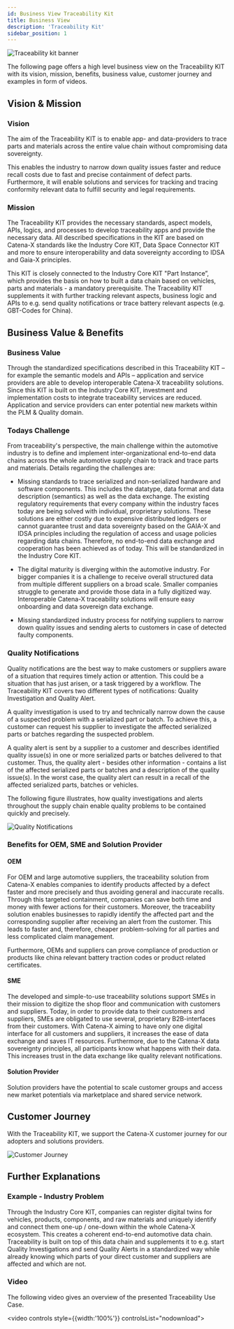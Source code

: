 ```yaml
---
id: Business View Traceability Kit
title: Business View
description: 'Traceability Kit'
sidebar_position: 1
---
```


<!---
This work is licensed under the CC-BY-4.0 (https://creativecommons.org/licenses/by/4.0/legalcode).

- SPDX-License-Identifier: CC-BY-4.0
- SPDX-FileCopyrightText: 2023 - 2024 BASF SE
- SPDX-FileCopyrightText: 2023 - 2024 Bayerische Motoren Werke Aktiengesellschaft (BMW AG)
- SPDX-FileCopyrightText: 2023 - 2024 Fraunhofer-Gesellschaft zur Foerderung der angewandten Forschung e.V. (represented by Fraunhofer ISST & Fraunhofer IML)
- SPDX-FileCopyrightText: 2023 - 2024 German Edge Cloud GmbH & Co. KG
- SPDX-FileCopyrightText: 2023 - 2024 Mercedes Benz AG
- SPDX-FileCopyrightText: 2023 - 2024 Robert Bosch Manufacturing Solutions GmbH
- SPDX-FileCopyrightText: 2023 - 2024 SAP SE
- SPDX-FileCopyrightText: 2023 - 2024 Siemens AG
- SPDX-FileCopyrightText: 2023 - 2024 T-Systems International GmbH
- SPDX-FileCopyrightText: 2023 - 2024 ZF Friedrichshafen AG
- SPDX-FileCopyrightText: 2023 - 2024 Contributors to the Eclipse Foundation
- Source URL: https://github.com/eclipse-tractusx/eclipse-tractusx.github.io/tree/main/docs-kits/kits/Traceability%20Kit (latest version)
--->


![Traceability kit banner](@site/static/img/doc-traceability_header-minified.png)

The following page offers a high level business view on the Traceability KIT with its vision, mission, benefits, business value, customer journey and examples in form of videos.

## Vision & Mission

### Vision

The aim of the Traceability KIT is to enable app- and data-providers to trace parts and materials across the entire value chain without compromising data sovereignty.

This enables the industry to narrow down quality issues faster and reduce recall costs due to fast and precise containment of defect parts.
Furthermore, it will enable solutions and services for tracking and tracing conformity relevant data to fulfill security and legal requirements.


### Mission

The Traceability KIT provides the necessary standards, aspect models, APIs, logics, and processes to develop traceability apps and provide the necessary data.
All described specifications in the KIT are based on Catena-X standards like the Industry Core KIT, Data Space Connector KIT and more to ensure interoperability and data sovereignty according to IDSA and Gaia-X principles.

This KIT is closely connected to the Industry Core KIT "Part Instance”, which provides the basis on how to built a data chain based on vehicles, parts and materials - a mandatory prerequisite.
The Traceability KIT supplements it with further tracking relevant aspects, business logic and APIs to e.g. send quality notifications or trace battery relevant aspects (e.g. GBT-Codes for China).


## Business Value & Benefits
### Business Value
Through the standardized specifications described in this Traceability KIT – for example the semantic models and APIs – application and service providers are able to develop interoperable Catena-X traceability solutions.
Since this KIT is built on the Industry Core KIT, investment and implementation costs to integrate traceability services are reduced.
Application and service providers can enter potential new markets within the PLM & Quality domain.

### Todays Challenge
From traceability's perspective, the main challenge within the automotive industry is to define and implement inter-organizational end-to-end data chains across the whole automotive supply chain to track and trace parts and materials. Details regarding the challenges are:

- Missing standards to trace serialized and non-serialized hardware and software components. This includes the datatype, data format and data description (semantics) as well as the data exchange. The existing regulatory requirements that every company within the industry faces today are being solved with individual, proprietary solutions.
These solutions are either costly due to expensive distributed ledgers or cannot guarantee trust and data sovereignty based on the GAIA-X and IDSA principles including the regulation of access and usage policies regarding data chains. Therefore, no end-to-end data exchange and cooperation has been achieved as of today.
This will be standardized in the Industry Core KIT.

- The digital maturity is diverging within the automotive industry. For bigger companies it is a challenge to receive overall structured data from multiple different suppliers on a broad scale. Smaller companies struggle to generate and provide those data in a fully digitized way.
Interoperable Catena-X traceability solutions will ensure easy onboarding and data sovereign data exchange.

- Missing standardized industry process for notifying suppliers to narrow down quality issues and sending alerts to customers in case of detected faulty components.

### Quality Notifications
Quality notifications are the best way to make customers or suppliers aware of a situation that requires timely action or attention. This could be a situation that has just arisen, or a task triggered by a workflow.
The Traceability KIT covers two different types of notifications: Quality Investigation and Quality Alert.

A quality investigation is used to try and technically narrow down the cause of a suspected problem with a serialized part or batch. To achieve this, a customer can request his supplier to investigate the affected serialized parts or batches regarding the suspected problem.

A quality alert is sent by a supplier to a customer and describes identified quality issue(s) in one or more serialized parts or batches delivered to that customer.
Thus, the quality alert - besides other information - contains a list of the affected serialized parts or batches and a description of the quality issue(s).
In the worst case, the quality alert can result in a recall of the affected serialized parts, batches or vehicles.

The following figure illustrates, how quality investigations and alerts throughout the supply chain enable quality problems to be contained quickly and precisely.

![Quality Notifications](assets/quality_notifications.png)

### Benefits for OEM, SME and Solution Provider
#### OEM
For OEM and large automotive suppliers, the traceability solution from Catena-X enables companies to identify products affected by a defect faster and more precisely and thus avoiding general and inaccurate recalls.
Through this targeted containment, companies can save both time and money with fewer actions for their customers.
Moreover, the traceability solution enables businesses to rapidly identify the affected part and the corresponding supplier after receiving an alert from the customer.
This leads to faster and, therefore, cheaper problem-solving for all parties and less complicated claim management.

Furthermore, OEMs and suppliers can prove compliance of production or products like china relevant battery traction codes or product related certificates.

#### SME
The developed and simple-to-use traceability solutions support SMEs in their mission to digitize the shop floor and communication with customers and suppliers. Today, in order to provide data to their customers and suppliers, SMEs are obligated to use several, proprietary B2B-interfaces from their customers. With Catena-X aiming to have only one digital interface for all customers and suppliers, it increases the ease of data exchange and saves IT resources.
Furthermore, due to the Catena-X data sovereignty principles, all participants know what happens with their data. This increases trust in the data exchange like quality relevant notifications.

#### Solution Provider
Solution providers have the potential to scale customer groups and access new market potentials via marketplace and shared service network.

## Customer Journey

With the Traceability KIT, we support the Catena-X customer journey for our adopters and solutions providers.

![Customer Journey](assets/traceability_customer-journey.png)


## Further Explanations

### Example - Industry Problem
Through the Industry Core KIT, companies can register digital twins for vehicles, products, components, and raw materials and uniquely identify and connect them one-up / one-down within the whole Catena-X ecosystem.
This creates a coherent end-to-end automotive data chain.
Traceability is built on top of this data chain and supplements it to e.g. start Quality Investigations and send Quality Alerts in a standardized way while already knowing which parts of your direct customer and suppliers are affected and which are not.

### Video
The following video gives an overview of the presented Traceability Use Case.

<video controls style={{width:'100%'}} controlsList="nodownload">
    <source src="https://github.com/eclipse-tractusx/eclipse-tractusx.github.io.largefiles/raw/main/traceability-kit/TRACEABILITY_VIDEO_v1.mp4"/>
</video>

<Notice components={props.components} />
